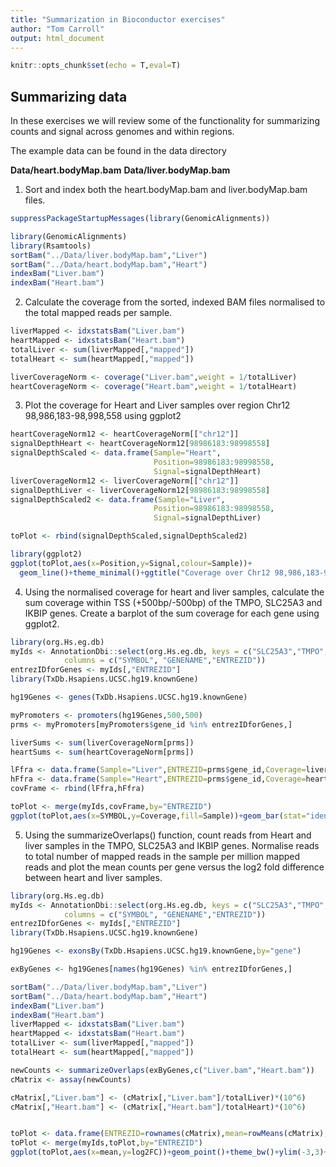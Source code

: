 ```yaml
---
title: "Summarization in Bioconductor exercises"
author: "Tom Carroll"
output: html_document
---
```


```r
knitr::opts_chunk$set(echo = T,eval=T)
```


## Summarizing data

In these exercises we will review some of the functionality for summarizing counts and signal across genomes and within regions.

The example data can be found in the data directory 

**Data/heart.bodyMap.bam**
**Data/liver.bodyMap.bam**

1. Sort and index both the heart.bodyMap.bam and liver.bodyMap.bam files.

```r
suppressPackageStartupMessages(library(GenomicAlignments))
```

```r
library(GenomicAlignments)
library(Rsamtools)
sortBam("../Data/liver.bodyMap.bam","Liver")
sortBam("../Data/heart.bodyMap.bam","Heart")
indexBam("Liver.bam")
indexBam("Heart.bam")
```

2. Calculate the coverage from the sorted, indexed BAM files normalised to the total mapped reads per sample.

```r
liverMapped <- idxstatsBam("Liver.bam")
heartMapped <- idxstatsBam("Heart.bam")
totalLiver <- sum(liverMapped[,"mapped"])
totalHeart <- sum(heartMapped[,"mapped"])

liverCoverageNorm <- coverage("Liver.bam",weight = 1/totalLiver)
heartCoverageNorm <- coverage("Heart.bam",weight = 1/totalHeart)


```

3. Plot the coverage for Heart and Liver samples over region Chr12 98,986,183-98,998,558 using ggplot2 

```r
heartCoverageNorm12 <- heartCoverageNorm[["chr12"]]
signalDepthHeart <- heartCoverageNorm12[98986183:98998558]
signalDepthScaled <- data.frame(Sample="Heart",
                                Position=98986183:98998558,
                                Signal=signalDepthHeart)
liverCoverageNorm12 <- liverCoverageNorm[["chr12"]]
signalDepthLiver <- liverCoverageNorm12[98986183:98998558]
signalDepthScaled2 <- data.frame(Sample="Liver",
                                Position=98986183:98998558,
                                Signal=signalDepthLiver)

toPlot <- rbind(signalDepthScaled,signalDepthScaled2)

library(ggplot2)
ggplot(toPlot,aes(x=Position,y=Signal,colour=Sample))+
  geom_line()+theme_minimal()+ggtitle("Coverage over Chr12 98,986,183-98,998,558 for liver and heart samples")

```


4. Using the normalised coverage for heart and liver samples, calculate the sum coverage within TSS (+500bp/-500bp) of the TMPO, SLC25A3 and IKBIP genes. Create a barplot of the sum coverage for each gene using ggplot2.

```r
library(org.Hs.eg.db)
myIds <- AnnotationDbi::select(org.Hs.eg.db, keys = c("SLC25A3","TMPO","IKBIP"), keytype = "SYMBOL", 
            columns = c("SYMBOL", "GENENAME","ENTREZID"))
entrezIDforGenes <- myIds[,"ENTREZID"]
library(TxDb.Hsapiens.UCSC.hg19.knownGene)

hg19Genes <- genes(TxDb.Hsapiens.UCSC.hg19.knownGene)

myPromoters <- promoters(hg19Genes,500,500)
prms <- myPromoters[myPromoters$gene_id %in% entrezIDforGenes,]

liverSums <- sum(liverCoverageNorm[prms])
heartSums <- sum(heartCoverageNorm[prms])

lFfra <- data.frame(Sample="Liver",ENTREZID=prms$gene_id,Coverage=liverSums)
hFfra <- data.frame(Sample="Heart",ENTREZID=prms$gene_id,Coverage=heartSums)
covFrame <- rbind(lFfra,hFfra)

toPlot <- merge(myIds,covFrame,by="ENTREZID")
ggplot(toPlot,aes(x=SYMBOL,y=Coverage,fill=Sample))+geom_bar(stat="identity",position = "dodge")+theme_bw()
```

5. Using the summarizeOverlaps() function, count reads from Heart and liver samples in the TMPO, SLC25A3 and IKBIP genes. Normalise reads to total number of mapped reads in the sample per million mapped reads and plot the mean counts per gene versus the log2 fold difference between heart and liver samples.

```r
library(org.Hs.eg.db)
myIds <- AnnotationDbi::select(org.Hs.eg.db, keys = c("SLC25A3","TMPO","IKBIP"), keytype = "SYMBOL", 
            columns = c("SYMBOL", "GENENAME","ENTREZID"))
entrezIDforGenes <- myIds[,"ENTREZID"]
library(TxDb.Hsapiens.UCSC.hg19.knownGene)

hg19Genes <- exonsBy(TxDb.Hsapiens.UCSC.hg19.knownGene,by="gene")

exByGenes <- hg19Genes[names(hg19Genes) %in% entrezIDforGenes,]

sortBam("../Data/liver.bodyMap.bam","Liver")
sortBam("../Data/heart.bodyMap.bam","Heart")
indexBam("Liver.bam")
indexBam("Heart.bam")
liverMapped <- idxstatsBam("Liver.bam")
heartMapped <- idxstatsBam("Heart.bam")
totalLiver <- sum(liverMapped[,"mapped"])
totalHeart <- sum(heartMapped[,"mapped"])

newCounts <- summarizeOverlaps(exByGenes,c("Liver.bam","Heart.bam"))
cMatrix <- assay(newCounts)

cMatrix[,"Liver.bam"] <- (cMatrix[,"Liver.bam"]/totalLiver)*(10^6)
cMatrix[,"Heart.bam"] <- (cMatrix[,"Heart.bam"]/totalHeart)*(10^6)


toPlot <- data.frame(ENTREZID=rownames(cMatrix),mean=rowMeans(cMatrix),log2FC=log2(cMatrix[,"Liver.bam"]/cMatrix[,"Heart.bam"]))
toPlot <- merge(myIds,toPlot,by="ENTREZID")
ggplot(toPlot,aes(x=mean,y=log2FC))+geom_point()+theme_bw()+ylim(-3,3)+ggtitle("Liver_Minus_Heart")+geom_text(label=toPlot$SYMBOL)

```

